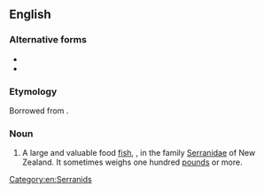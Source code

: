 {{also|Hapuku}}
==English==

===Alternative forms===
* {{l|en|hapuka}}
* {{l|en|whapuku}}

===Etymology===
Borrowed from {{bor|en|mi|hāpuku}}.

===Noun===
{{wikipedia}}
{{en-noun|s|hapuku}}

# {{lb|en|zoology}} A large and valuable food [[fish]], {{taxlink|Polyprion oxygeneios|species|noshow=1}}, in the family [[Serranidae]] of New Zealand. It sometimes weighs one hundred [[pound]]s or more.

[[Category:en:Serranids]]